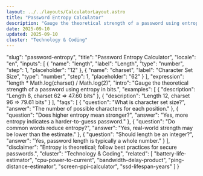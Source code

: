 ```yaml
---
layout: ../../layouts/CalculatorLayout.astro
title: "Password Entropy Calculator"
description: "Gauge the theoretical strength of a password using entropy in bits."
date: 2025-09-10
updated: 2025-09-10
cluster: "Technology & Coding"
---
```


  "slug": "password-entropy",
  "title": "Password Entropy Calculator",
  "locale": "en",
  "inputs": [
    {
      "name": "length",
      "label": "Length",
      "type": "number",
      "step": 1,
      "placeholder": "12"
    },
    {
      "name": "charset",
      "label": "Character Set Size",
      "type": "number",
      "step": 1,
      "placeholder": "62"
    }
  ],
  "expression": "length * Math.log(charset) / Math.log(2)",
  "intro": "Gauge the theoretical strength of a password using entropy in bits.",
  "examples": [
    {
      "description": "Length 8, charset 62 ⇒ 47.60 bits"
    },
    {
      "description": "Length 12, charset 96 ⇒ 79.61 bits"
    }
  ],
  "faqs": [
    {
      "question": "What is character set size?",
      "answer": "The number of possible characters for each position."
    },
    {
      "question": "Does higher entropy mean stronger?",
      "answer": "Yes, more entropy indicates a harder-to-guess password."
    },
    {
      "question": "Do common words reduce entropy?",
      "answer": "Yes, real-world strength may be lower than the estimate."
    },
    {
      "question": "Should length be an integer?",
      "answer": "Yes, password length is typically a whole number."
    }
  ],
  "disclaimer": "Entropy is theoretical; follow best practices for secure passwords.",
  "cluster": "Technology & Coding",
  "related": [
    "battery-life-estimator",
    "cpu-power-to-current",
    "bandwidth-delay-product",
    "ping-distance-estimator",
    "screen-ppi-calculator",
    "ssd-lifespan-years"
  ]
}

<Calculator schema={schema} />
